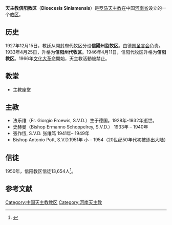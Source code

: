 '''天主教信阳教区'''（'''Dioecesis Siniamensis'''）是[[罗马天主教|罗马天主教]]在中国[[河南省|河南省]]设立的一个[[教区|教区]]。

== 历史 ==
1927年12月15日，教廷从開封府代牧区分设'''信陽州监牧区'''。由德国[[圣言会|圣言会]]负责。1933年4月25日，升格为'''信阳州代牧区'''。1946年4月11日，信阳代牧区升格为'''信阳教区'''。1966年[[文化大革命|文化大革命]]開始，天主教活動被禁止。

== 教堂 ==
* 主教座堂
== 主教 ==
* 法乐维（Fr. Giorgio Froewis, S.V.D.）生于德国。1928年-1932年逝世。
* 史赫曼（Bishop Ermanno Schoppelrey, S.V.D.） 1933年 – 1940年
* 張作恆, S.V.D. 张维笃 1941年– 1949年
* Bishop Antonio Pott, S.V.D.1951年 小 – 1954（20世纪50年代初被逐出大陆）

== 信徒 ==
1950年，信阳教区信徒13,654人<ref>{{Cite web |url=http://www.catholic-hierarchy.org/diocese/dsiny.html |title=Dioecesis Siniamensis |access-date=2007-11-07 |archive-date=2020-06-29 |archive-url=https://web.archive.org/web/20200629153826/https://www.catholic-hierarchy.org/diocese/dsiny.html |dead-url=no }}</ref>。

== 参考文献 ==
{{reflist}}

{{中国天主教教区}}

[[Category:中国天主教教区|Category:中国天主教教区]]
[[Category:河南天主教|Category:河南天主教]]